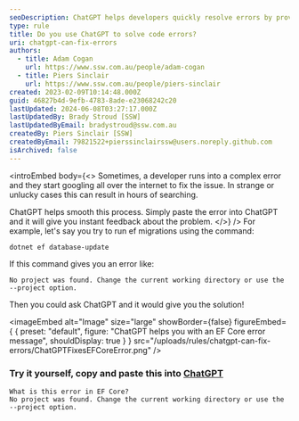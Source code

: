 ```yaml
---
seoDescription: ChatGPT helps developers quickly resolve errors by providing instant feedback and solutions.
type: rule
title: Do you use ChatGPT to solve code errors?
uri: chatgpt-can-fix-errors
authors:
  - title: Adam Cogan
    url: https://www.ssw.com.au/people/adam-cogan
  - title: Piers Sinclair
    url: https://www.ssw.com.au/people/piers-sinclair
created: 2023-02-09T10:14:48.000Z
guid: 46827b4d-9efb-4783-8ade-e23068242c20
lastUpdated: 2024-06-08T03:27:17.000Z
lastUpdatedBy: Brady Stroud [SSW]
lastUpdatedByEmail: bradystroud@ssw.com.au
createdBy: Piers Sinclair [SSW]
createdByEmail: 79821522+pierssinclairssw@users.noreply.github.com
isArchived: false
---
```


<introEmbed
  body={<>
Sometimes, a developer runs into a complex error and they start googling all over the internet to fix the issue. In strange or unlucky cases this can result in hours of searching.

ChatGPT helps smooth this process. Simply paste the error into ChatGPT and it will give you instant feedback about the problem.
  </>}
/>
For example, let's say you try to run ef migrations using the command:

```markup
dotnet ef database-update
```

If this command gives you an error like:

```markup
No project was found. Change the current working directory or use the --project option.
```

Then you could ask ChatGPT and it would give you the solution!


<imageEmbed
  alt="Image"
  size="large"
  showBorder={false}
  figureEmbed={ {
    preset: "default",
    figure: "ChatGPT helps you with an EF Core error message",
    shouldDisplay: true
  } }
  src="/uploads/rules/chatgpt-can-fix-errors/ChatGPTFixesEFCoreError.png"
/>

### Try it yourself, copy and paste this into [ChatGPT](https://chat.openai.com/)

```markup
What is this error in EF Core?
No project was found. Change the current working directory or use the --project option.
```
